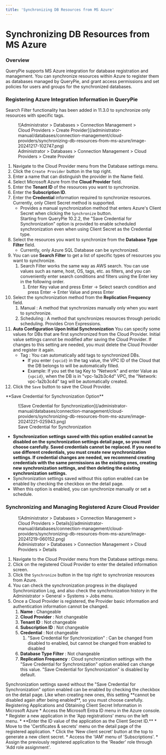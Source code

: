 ```yaml
---
title: 'Synchronizing DB Resources from MS Azure'
---
```



# Synchronizing DB Resources from MS Azure

### Overview

QueryPie supports MS Azure integration for database registration and management. You can synchronize resources within Azure to register them as databases managed by QueryPie, and grant access permissions and set policies for users and groups for the synchronized databases.


### Registering Azure Integration Information in QueryPie

<Callout type="info">
Search Filter functionality has been added in 11.3.0 to synchronize only resources with specific tags.
</Callout>

<figure data-layout="center" data-align="center">
![Administrator &gt; Databases &gt; Connection Management &gt; Cloud Providers &gt; Create Provider](/administrator-manual/databases/connection-management/cloud-providers/synchronizing-db-resources-from-ms-azure/image-20241217-102747.png)
<figcaption>
Administrator &gt; Databases &gt; Connection Management &gt; Cloud Providers &gt; Create Provider
</figcaption>
</figure>


1. Navigate to the Cloud Provider menu from the Database settings menu.
2. Click the `Create Provider` button in the top right.
3. Enter a name that can distinguish the provider in the Name field.
4. Select Microsoft Azure from the **Cloud Provider** field.
5. Enter the **Tenant ID** of the resources you want to synchronize.
6. Enter the **Subscription ID**.
7. Enter the **Credential** information required to synchronize resources. Currently, only Client Secret method is supported.
    * Provides a manual synchronization method that enters Azure's Client Secret when clicking the `Synchronize` button. <br/>Starting from QueryPie 10.2.2, the "Save Credential for Synchronization" option is provided to enable scheduled synchronization even when using Client Secret as the Credential type. 
8. Select the resources you want to synchronize from the **Database Type Filter** field. 
    * Currently, only Azure SQL Database can be synchronized. 
9. You can use **Search Filter** to get a list of specific types of resources you want to synchronize.
    1. Search Filter works the same way as AWS search. You can use values such as name, host, OS, tags, etc. as filters, and you can conveniently enter search conditions and filters using the Enter key in the following order.
        1. Enter Key value and press Enter → Select search condition and press Enter → Enter Value and press Enter
10. Select the synchronization method from the **Replication Frequency** field.
    1. Manual : A method that synchronizes manually only when you want to synchronize.
    2. Scheduling : A method that synchronizes resources through periodic scheduling. Provides Cron Expressions.
11. **Auto Configuration Upon Initial Synchronization** You can specify some values for DBs that are first synchronized from the Cloud Provider. Initial value settings cannot be modified after saving the Cloud Provider. If changes to this setting are needed, you must delete the Cloud Provider and register it again.
    * Tag : You can automatically add tags to synchronized DBs.
        * If you enter `{vpcid}` in the tag value, the VPC ID of the Cloud that the DB belongs to will be automatically filled.
        * Example: If you set the tag Key to "Network" and enter Value as `{vpcid}`, when the DB is in "vpc-1a2b3c4d" VPC, the "Network: vpc-1a2b3c4d" tag will be automatically created.
12. Click the `Save` button to save the Cloud Provider.

<Callout type="important">
**Save Credential for Synchronization Option**

<figure data-layout="center" data-align="center">
![Save Credential for Synchronization](/administrator-manual/databases/connection-management/cloud-providers/synchronizing-db-resources-from-ms-azure/image-20241221-025943.png)
<figcaption>
Save Credential for Synchronization
</figcaption>
</figure>

*  **Synchronization settings saved with this option enabled cannot be disabled on the synchronization settings detail page, so you must choose carefully. Saved credentials cannot be replaced. If you need to use different credentials, you must create new synchronization settings. If credential changes are needed, we recommend creating credentials with the same permissions as the existing ones, creating new synchronization settings, and then deleting the existing synchronization settings.** 
* Synchronization settings saved without this option enabled can be enabled by checking the checkbox on the detail page.
* When this option is enabled, you can synchronize manually or set a schedule.
</Callout>

### Synchronizing and Managing Registered Azure Cloud Provider

<figure data-layout="center" data-align="center">
![Administrator &gt; Databases &gt; Connection Management &gt; Cloud Providers &gt; Details](/administrator-manual/databases/connection-management/cloud-providers/synchronizing-db-resources-from-ms-azure/image-20241219-060152.png)
<figcaption>
Administrator &gt; Databases &gt; Connection Management &gt; Cloud Providers &gt; Details
</figcaption>
</figure>

1. Navigate to the Cloud Provider menu from the Database settings menu.
2. Click on the registered Cloud Provider to enter the detailed information screen.
3. Click the `Synchronize` button in the top right to synchronize resources from Azure.
4. You can check the synchronization progress in the displayed Synchronization Log, and also check the synchronization history in the Administrator &gt; General &gt; Systems &gt; Jobs menu.
5. Once a Cloud Provider is registered, the Provider basic information and authentication information cannot be changed.
    1.  **Name**  : Changeable
    2.  **Cloud Provider** : Not changeable
    3.  **Tenant ID** : Not changeable
    4.  **Subscription ID** : Not changeable
    5.  **Credential**  : Not changeable
        1. "Save Credential for Synchronization" : Can be changed from disabled to enabled, but cannot be changed from enabled to disabled
    6.  **Database Type Filter**  : Not changeable
    7.  **Replication Frequency**  : Cloud synchronization settings with the "Save Credential for Synchronization" option enabled can change this value. "Save Credential for Synchronization" is disabled by default.

<Callout type="important">
Synchronization settings saved without the "Save Credential for Synchronization" option enabled can be enabled by checking the checkbox on the detail page. Like when creating new ones, this setting **cannot be disabled again after being enabled**, so you must choose carefully.
</Callout>

<Callout type="info">
Registering Applications and Obtaining Client Secret Information in Microsoft Azure
* Access the Microsoft Entra ID menu in the Azure console. 
* Register a new application in the 'App registrations' menu on the left menu. 
    *  **Enter the ID value of the application as the Client Secret ID.** 
* Move to the 'Certificates & secrets' menu on the detail page of the registered application.
* Click the 'New client secret' button at the top to generate a new client secret.
* Access the 'IAM' menu of 'Subscriptions'. 
* Assign the previously registered application to the 'Reader' role through 'Add role assignment'. 
</Callout>
